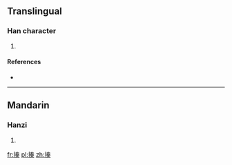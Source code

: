 ==Translingual==

===Han character===
{{Han char|rn=64|rad=手|as=10|sn=13|four=|canj=手手大木 (QQKD)}}

# {{defn|Han|sort=手10}}

====References====
* {{Han ref|kx=0448.240|dkj=12527|dj=0799.150|hdz=31928.040|uh=6438|ud=25656}}

----

==Mandarin==

===Hanzi===
{{cmn-hanzi|pin=[[xí]] ([[xi2]]), [[xié]] ([[xie2]]), [[zhēn]] ([[zhen1]])|wg=hsi<sup>2</sup>, hsieh<sup>2</sup>, chen<sup>1</sup>}}

# {{defn|lang=cmn|sort=手10}}

[[fr:搸]]
[[pl:搸]]
[[zh:搸]]
